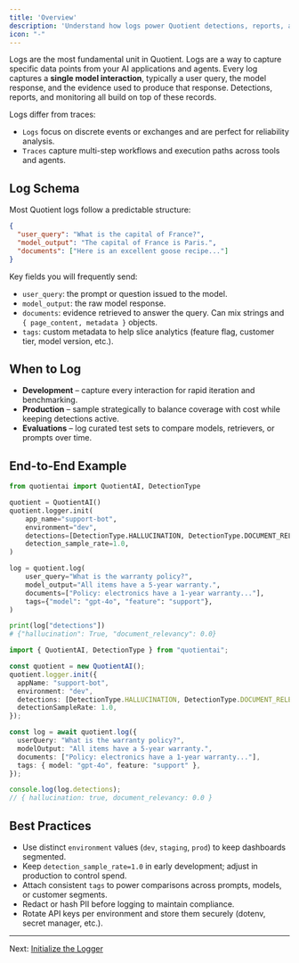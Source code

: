 ```yaml
---
title: 'Overview'
description: 'Understand how logs power Quotient detections, reports, and analytics.'
icon: "-"
---
```


Logs are the most fundamental unit in Quotient. Logs are a way to capture specific data points from your AI applications and agents.
Every log captures a **single model interaction**, typically a user query, the model response, and the evidence used to produce that response. Detections, reports, and monitoring all build on top of these records.

Logs differ from traces:
- `Logs` focus on discrete events or exchanges and are perfect for reliability analysis.
- `Traces` capture multi-step workflows and execution paths across tools and agents.

## Log Schema

Most Quotient logs follow a predictable structure:

```json
{
  "user_query": "What is the capital of France?",
  "model_output": "The capital of France is Paris.",
  "documents": ["Here is an excellent goose recipe..."]
}
```

Key fields you will frequently send:

* `user_query`: the prompt or question issued to the model.
* `model_output`: the raw model response.
* `documents`: evidence retrieved to answer the query. Can mix strings and `{ page_content, metadata }` objects.
* `tags`: custom metadata to help slice analytics (feature flag, customer tier, model version, etc.).

## When to Log

* **Development** – capture every interaction for rapid iteration and benchmarking.
* **Production** – sample strategically to balance coverage with cost while keeping detections active.
* **Evaluations** – log curated test sets to compare models, retrievers, or prompts over time.

## End-to-End Example

<CodeGroup>

```python logging.py
from quotientai import QuotientAI, DetectionType

quotient = QuotientAI()
quotient.logger.init(
    app_name="support-bot",
    environment="dev",
    detections=[DetectionType.HALLUCINATION, DetectionType.DOCUMENT_RELEVANCY],
    detection_sample_rate=1.0,
)

log = quotient.log(
    user_query="What is the warranty policy?",
    model_output="All items have a 5-year warranty.",
    documents=["Policy: electronics have a 1-year warranty..."],
    tags={"model": "gpt-4o", "feature": "support"},
)

print(log["detections"])
# {"hallucination": True, "document_relevancy": 0.0}
```

```typescript logging.ts
import { QuotientAI, DetectionType } from "quotientai";

const quotient = new QuotientAI();
quotient.logger.init({
  appName: "support-bot",
  environment: "dev",
  detections: [DetectionType.HALLUCINATION, DetectionType.DOCUMENT_RELEVANCY],
  detectionSampleRate: 1.0,
});

const log = await quotient.log({
  userQuery: "What is the warranty policy?",
  modelOutput: "All items have a 5-year warranty.",
  documents: ["Policy: electronics have a 1-year warranty..."],
  tags: { model: "gpt-4o", feature: "support" },
});

console.log(log.detections);
// { hallucination: true, document_relevancy: 0.0 }
```

</CodeGroup>

## Best Practices

* Use distinct `environment` values (`dev`, `staging`, `prod`) to keep dashboards segmented.
* Keep `detection_sample_rate=1.0` in early development; adjust in production to control spend.
* Attach consistent `tags` to power comparisons across prompts, models, or customer segments.
* Redact or hash PII before logging to maintain compliance.
* Rotate API keys per environment and store them securely (dotenv, secret manager, etc.).

---

Next: [Initialize the Logger](./initialize-logger)
